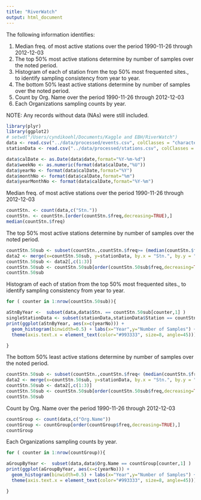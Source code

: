 ```yaml
---
title: "RiverWatch"
output: html_document
---
```


The following information identifies:

1)  Median freq. of most active stations over the period 1990-11-26 through 2012-12-03
2)  The top 50% most active stations determine by number of samples over the noted period.  
3)  Histogram of each of station from the top 50% most frequented sites.,  to identify sampling consistency from year to year.
4)  The bottom 50% least active stations determine by number of samples over the noted period.
5)  Count by Org. Name over the period 1990-11-26 through 2012-12-03
6)  Each Organizations sampling counts by year.


NOTE:  Any records without data (NAs) were still included.

```r
library(plyr)
library(ggplot2)
# setwd("/Users/cyndikoehl/Documents/Kaggle and EBH/RiverWatch")
data <- read.csv("../data/processed/events.csv", colClasses = "character" )
stationData <- read.csv("../data/processed/stations.csv", colClasses = "character" )

data$calDate <- as.Date(data$date,format="%Y-%m-%d")
data$weekNo <- as.numeric(format(data$calDate,"%U"))
data$yearNo <- format(data$calDate,format="%Y")
data$monthNo <- format(data$calDate,format="%m")
data$yearMonthNo <- format(data$calDate,format="%Y-%m")


```

Median freq. of most active stations over the period 1990-11-26 through 2012-12-03


```r
countStn. <- count(data,c("Stn."))
countStn. <- countStn.[order(countStn.$freq,decreasing=TRUE),]
median(countStn.$freq)
```


The top 50% most active stations determine by number of samples over the noted period.  

```r
countStn.50sub <- subset(countStn.,countStn.$freq>= (median(countStn.$freq) ) )
data2 <- merge(x=countStn.50sub, y=stationData, by.x = "Stn.", by.y = "Station", all.x=TRUE )
countStn.50sub <- data2[,c(1:3)]
countStn.50sub <- countStn.50sub[order(countStn.50sub$freq,decreasing=TRUE),]
countStn.50sub
```

Histogram of each of station from the top 50% most frequented sites.,  to identify sampling consistency from year to year.

```r
for ( counter in 1:nrow(countStn.50sub)){

aStnByYear <-  subset(data,data$Stn. == countStn.50sub[counter,1] )
singleStationData <- subset(stationData,stationData$Station == countStn.50sub[counter,1] ) 
print(ggplot(aStnByYear, aes(x=c(yearNo))) +  
  geom_histogram(binwidth=0.5) + labs(x="Year",y="Number of Samples") + ggtitle(paste0("Station #",countStn.50sub[counter,1],": ",singleStationData$Name)) +
  theme(axis.text.x = element_text(color="#993333", size=8, angle=45)))

}

```

The bottom 50% least active stations determine by number of samples over the noted period.  

```r
countStn.50sub <- subset(countStn.,countStn.$freq< (median(countStn.$freq) ) )
data2 <- merge(x=countStn.50sub, y=stationData, by.x = "Stn.", by.y = "Station", all.x=TRUE )
countStn.50sub <- data2[,c(1:3)]
countStn.50sub <- countStn.50sub[order(countStn.50sub$freq,decreasing=TRUE),]
countStn.50sub
```

Count by Org. Name over the period 1990-11-26 through 2012-12-03

```r
countGroup <- count(data,c("Org.Name"))
countGroup <- countGroup[order(countGroup$freq,decreasing=TRUE),]
countGroup
```

Each Organizations sampling counts by year.

```r
for ( counter in 1:nrow(countGroup)){

aGroupByYear <-  subset(data,data$Org.Name == countGroup[counter,1] )
print(ggplot(aGroupByYear, aes(x=c(yearNo))) +  
  geom_histogram(binwidth=0.5) + labs(x="Year",y="Number of Samples") + ggtitle(paste0("Group Name ",countGroup[counter,1])) +
  theme(axis.text.x = element_text(color="#993333", size=8, angle=45)))

}

```
